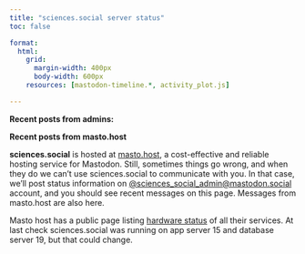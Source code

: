 ```yaml
---
title: "sciences.social server status"
toc: false

format:
  html:
    grid: 
      margin-width: 400px
      body-width: 600px
    resources: [mastodon-timeline.*, activity_plot.js]

---
```


::: {.column-margin}
<link rel="stylesheet" href="mastodon-timeline.css" />
**Recent posts from admins:**

<div id="mt-error">
</div>
<div class="mt-timeline"><div id="mt-body" class="mt-body" role="feed"><div class="loading-spinner"></div></div></div>
<script src="mastodon-timeline.js"></script>

**Recent posts from masto.host**
<div class="mt-timeline"><div id="mt-masto" class="mt-body" role="feed"><div class="loading-spinner"></div></div></div>
<script>
window.addEventListener("load", () => {

  const adminTimeline = new MastodonApi({
    container_body_id: "mt-body",
    error_elem_id: "mt-error",
    spinner_class: "loading-spinner",
    default_theme: "auto",
    instance_url: "https://mastodon.social",
    timeline_type: "profile",
    user_id: "111203165606723779",
    profile_name: "sciences_social_admin",
    hashtag_name: "",
    toots_limit: "3",
    hide_unlisted: true,
    hide_reblog: false,
    hide_replies: false,
    hide_preview_link: false,
    markdown_blockquote: false,
    hide_counter_bar: true,
    text_max_lines: "0",
    link_see_more: "See more",
  });

  const mastoTimeline = new MastodonApi({
    container_body_id: "mt-masto",
    error_elem_id: "mt-error",
    spinner_class: "loading-spinner",
    default_theme: "auto",
    instance_url: "https://mastodon.social",
    timeline_type: "profile",
    user_id: "317637",
    profile_name: "mastohost",
    hashtag_name: "",
    toots_limit: "25",
    hide_unlisted: true,
    hide_reblog: true,
    hide_replies: true,
    hide_preview_link: false,
    hide_emojos: false,
    markdown_blockquote: false,
    hide_counter_bar: true,
    text_max_lines: "0",
    link_see_more: "See more",
  });
});
</script>
:::

**sciences.social** is hosted at [masto.host](https://masto.host), a cost-effective and reliable hosting
service for Mastodon. Still, sometimes things go wrong, and when they do we can't use sciences.social to
communicate with you. In that case, we'll post status information on  [@sciences_social_admin@mastodon.social](https://mastodon.social/@sciences_social_admin) account, and you should
see recent messages on this page. Messages from masto.host are also here.

Masto host has a public page listing [hardware status](https://status.masto.host/) of all their services. At last check sciences.social
was running on app server 15 and database server 19, but that could change.